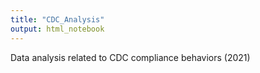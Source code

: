 ```yaml
---
title: "CDC_Analysis"
output: html_notebook
---
```


Data analysis related to CDC compliance behaviors (2021) 

```r

```
